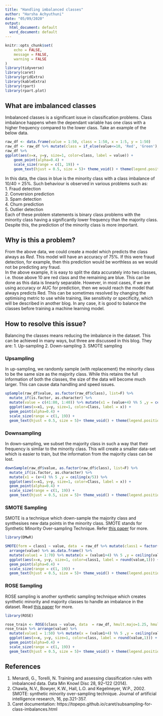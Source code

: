 ```yaml
---
title: "Handling imbalanced classes"
author: "Harsha Achyuthuni"
date: "05/09/2020"
output:
  html_document: default
  word_document: default
---
```


```r
knitr::opts_chunk$set(
	echo = FALSE,
	message = FALSE,
	warning = FALSE
)
library(tidyverse)
library(caret)
library(gridExtra)
library(kableExtra)
library(rpart)
library(rpart.plot)

```

## What are imbalanced classes

Imbalanced classes is a significant issue in classification problems. Class imbalance happens when the dependant variable has one class with a higher frequency compared to the lower class. Take an example of the below data.

```r
raw_df <- data.frame(value = 1:50, class = 1:50, x = 1:5, y = 1:50)
raw_df <- raw_df %>% mutate(class = if_else(value<=10, 'Red', 'Green'), y = ceiling(value/5))
raw_df %>% 
ggplot(aes(x=x, y=y, size=1, color=class, label = value)) +
    geom_point(alpha=0.4) + 
    scale_size(range = c(1, 19)) +
    geom_text(hjust = 0.5, size = 5)+ theme_void() + theme(legend.position='none')
```

In this data, the class in blue is the minority class with a class imbalance of 10/40 = 25%. Such behaviour is observed in various problems such as:  
1. Fraud detection  
2. Conversion prediction  
3. Spam detection  
4. Churn prediction    
5. Outlier detection  
Each of these problem statements is binary class problems with the minority class having a significantly lower frequency than the majority class. Despite this, the prediction of the minority class is more important.  

## Why is this a problem?
From the above data, we could create a model which predicts the class always as *Red*. This model will have an accuracy of 75%. If this were fraud detection, for example, then this prediction would be worthless as we would not be predicting any fraud.  
In the above example, it is easy to split the data accurately into two classes, i.e. those above 10 are red class and the remaining are blue. This can be done as this data is linearly separable. However, in most cases, if we are using accuracy or AUC for prediction, then we would reach the model that always predicts Red. This can be sometimes resolved by changing the optimising metric to use while training, like sensitivity or specificity, which will be described in another blog. In any case, it is good to balance the classes before training a machine learning model.  

## How to resolve this issue?  
Balancing the classes means reducing the imbalance in the dataset. This can be achieved in many ways, but three are discussed in this blog. They are:
1. Up-sampling
2. Down-sampling
3. SMOTE sampling

### Upsampling
In up-sampling, we randomly sample (with replacement) the minority class to be the same size as the majority class. While this retains the full information of both the classes, the size of the data will become much larger. This can cause data handling and speed issues.  

```r
upSample(raw_df$value, as.factor(raw_df$class), list=F) %>% 
  mutate_if(is.factor, as.character) %>% 
  mutate(value = c(41:80, 1:40)) %>% mutate(x1 = (value+4) %% 5 ,y = ceiling(value/5)) %>% 
  ggplot(aes(x=x1, y=y, size=1, color=Class, label = x)) +
  geom_point(alpha=0.4) +
  scale_size(range = c(1, 19)) +
  geom_text(hjust = 0.5, size = 5)+ theme_void() + theme(legend.position='none')
```

### Downsampling
In down-sampling, we subset the majority class in such a way that their frequency is similar to the minority class. This will create a smaller data-set which is easier to train, but the information from the majority class can be lost.  

```r
downSample(raw_df$value, as.factor(raw_df$class), list=F) %>% 
  mutate_if(is.factor, as.character) %>% 
  mutate(x1 = (x+4) %% 5 ,y = ceiling(x/5)) %>% 
  ggplot(aes(x=x1, y=y, size=1, color=Class, label = x)) +
  geom_point(alpha=0.4) +
  scale_size(range = c(1, 19)) +
  geom_text(hjust = 0.5, size = 5)+ theme_void() + theme(legend.position='none')
```


### SMOTE Sampling
SMOTE is a technique which down-sample the majority class and synthesises new data points in the minority class. SMOTE stands for Synthetic Minority Over-sampling Technique. Refer [this paper](https://www.jair.org/index.php/jair/article/view/10302) for more.

```r
library(DMwR)

SMOTE(form = class1 ~ value, data  = raw_df %>% mutate(class1 = factor(class)) %>% select(value, class1)) %>% 
  arrange(value) %>% as.data.frame() %>% 
  mutate(value1 = 1:70) %>% mutate(x = (value1+4) %% 5 ,y = ceiling(value1/5)) %>%
  ggplot(aes(x=x, y=y, size=1, color=class1, label = round(value,1))) +
  geom_point(alpha=0.4) +
  scale_size(range = c(1, 19)) +
  geom_text(hjust = 0.5, size = 5)+ theme_void() + theme(legend.position='none')
```


### ROSE Sampling

ROSE sampling is another synthetic sampling technique which creates synthetic minority and majority classes to handle an imbalance in the dataset. Read [this paper](https://link.springer.com/article/10.1007/s10618-012-0295-5) for more.

```r

library(ROSE)

rose_train <- ROSE(class ~ value, data  = raw_df, hmult.majo=1.25, hmult.mino=1.25)$data
rose_train %>% arrange(value) %>% 
  mutate(value1 = 1:50) %>% mutate(x = (value1+4) %% 5 ,y = ceiling(value1/5)) %>%  
  ggplot(aes(x=x, y=y, size=1, color=class, label = round(value,1))) +
  geom_point(alpha=0.4) +
  scale_size(range = c(1, 19)) +
  geom_text(hjust = 0.5, size = 5)+ theme_void() + theme(legend.position='none')
```

## References
1. Menardi, G., Torelli, N. Training and assessing classification rules with imbalanced data. Data Min Knowl Disc 28, 92–122 (2014).  
2. Chawla, N.V., Bowyer, K.W., Hall, L.O. and Kegelmeyer, W.P., 2002. SMOTE: synthetic minority over-sampling technique. Journal of artificial intelligence research, 16, pp.321-357.  
3. Caret documentation: https://topepo.github.io/caret/subsampling-for-class-imbalances.html  